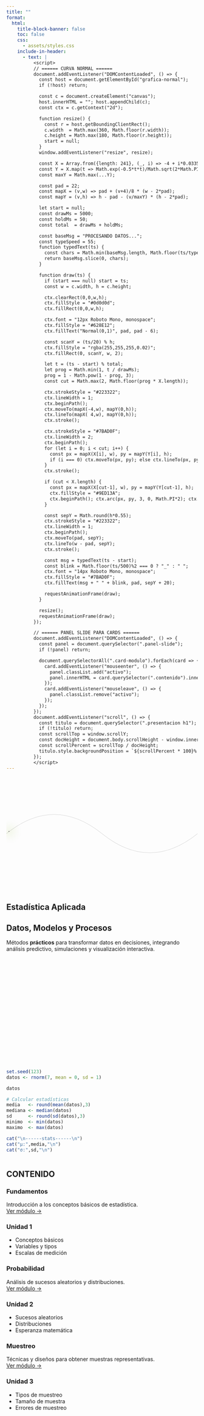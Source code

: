 ```yaml
---
title: ""
format:
  html:
    title-block-banner: false
    toc: false
    css: 
      - assets/styles.css
    include-in-header:
      - text: |
          <script>
          // ====== CURVA NORMAL ======
          document.addEventListener("DOMContentLoaded", () => {
            const host = document.getElementById("grafica-normal");
            if (!host) return;

            const c = document.createElement("canvas");
            host.innerHTML = ""; host.appendChild(c);
            const ctx = c.getContext("2d");

            function resize() {
              const r = host.getBoundingClientRect();
              c.width  = Math.max(360, Math.floor(r.width));
              c.height = Math.max(180, Math.floor(r.height));
              start = null;
            }
            window.addEventListener("resize", resize);

            const X = Array.from({length: 241}, (_, i) => -4 + i*0.0335);
            const Y = X.map(t => Math.exp(-0.5*t*t)/Math.sqrt(2*Math.PI));
            const maxY = Math.max(...Y);

            const pad = 22;
            const mapX = (v,w) => pad + (v+4)/8 * (w - 2*pad);
            const mapY = (v,h) => h - pad - (v/maxY) * (h - 2*pad);

            let start = null;
            const drawMs = 5000;
            const holdMs = 50;
            const total  = drawMs + holdMs;

            const baseMsg = "PROCESANDO DATOS...";
            const typeSpeed = 55;
            function typedText(ts) {
              const chars = Math.min(baseMsg.length, Math.floor(ts/typeSpeed));
              return baseMsg.slice(0, chars);
            }

            function draw(ts) {
              if (start === null) start = ts;
              const w = c.width, h = c.height;

              ctx.clearRect(0,0,w,h);
              ctx.fillStyle = "#0d0d0d";
              ctx.fillRect(0,0,w,h);

              ctx.font = "12px Roboto Mono, monospace";
              ctx.fillStyle = "#628E12";
              ctx.fillText("Normal(0,1)", pad, pad - 6);

              const scanY = (ts/20) % h;
              ctx.fillStyle = "rgba(255,255,255,0.02)";
              ctx.fillRect(0, scanY, w, 2);

              let t = (ts - start) % total;
              let prog = Math.min(1, t / drawMs);
              prog = 1 - Math.pow(1 - prog, 3);
              const cut = Math.max(2, Math.floor(prog * X.length));

              ctx.strokeStyle = "#223322";
              ctx.lineWidth = 1;
              ctx.beginPath();
              ctx.moveTo(mapX(-4,w), mapY(0,h));
              ctx.lineTo(mapX( 4,w), mapY(0,h));
              ctx.stroke();

              ctx.strokeStyle = "#7BAD0F";
              ctx.lineWidth = 2;
              ctx.beginPath();
              for (let i = 0; i < cut; i++) {
                const px = mapX(X[i], w), py = mapY(Y[i], h);
                if (i === 0) ctx.moveTo(px, py); else ctx.lineTo(px, py);
              }
              ctx.stroke();

              if (cut < X.length) {
                const px = mapX(X[cut-1], w), py = mapY(Y[cut-1], h);
                ctx.fillStyle = "#9ED13A";
                ctx.beginPath(); ctx.arc(px, py, 3, 0, Math.PI*2); ctx.fill();
              }

              const sepY = Math.round(h*0.55);
              ctx.strokeStyle = "#223322";
              ctx.lineWidth = 1;
              ctx.beginPath();
              ctx.moveTo(pad, sepY);
              ctx.lineTo(w - pad, sepY);
              ctx.stroke();

              const msg = typedText(ts - start);
              const blink = Math.floor(ts/500)%2 === 0 ? "_" : " ";
              ctx.font = "14px Roboto Mono, monospace";
              ctx.fillStyle = "#7BAD0F";
              ctx.fillText(msg + " " + blink, pad, sepY + 20);

              requestAnimationFrame(draw);
            }

            resize();
            requestAnimationFrame(draw);
          });

          // ====== PANEL SLIDE PARA CARDS ======
          document.addEventListener("DOMContentLoaded", () => {
            const panel = document.querySelector(".panel-slide");
            if (!panel) return;

            document.querySelectorAll(".card-modulo").forEach(card => {
              card.addEventListener("mouseenter", () => {
                panel.classList.add("activo");
                panel.innerHTML = card.querySelector(".contenido").innerHTML;
              });
              card.addEventListener("mouseleave", () => {
                panel.classList.remove("activo");
              });
            });
          });
          document.addEventListener("scroll", () => {
            const titulo = document.querySelector(".presentacion h1");
            if (!titulo) return;
            const scrollTop = window.scrollY;
            const docHeight = document.body.scrollHeight - window.innerHeight;
            const scrollPercent = scrollTop / docHeight;
            titulo.style.backgroundPosition = `${scrollPercent * 100}% 0%`;
          });
          </script>
---
```


<div class="fondo-animado">
  <svg width="100%" height="100%" viewBox="0 0 1000 600"
       xmlns="http://www.w3.org/2000/svg" preserveAspectRatio="xMidYMid slice">
    <path id="trayectoria" 
          d="M 0 300 Q 250 100 500 300 T 1000 300"
          stroke="rgba(0,0,0,0.15)"
          stroke-width="2"
          fill="none"/>
    <circle r="20" fill="#7BAD0F" opacity="0.6" filter="url(#halo)">
      <animate attributeName="opacity" values="0.2;0.6;0.2" dur="2s" repeatCount="indefinite"/>
      <animateMotion dur="6s" repeatCount="indefinite">
        <mpath xlink:href="#trayectoria"/>
      </animateMotion>
    </circle>
    <rect x="-4" y="-1" width="5" height="2" rx="1" ry="1" fill="#111">
      <animateMotion dur="6s" repeatCount="indefinite">
        <mpath xlink:href="#trayectoria"/>
      </animateMotion>
    </rect>
    <defs>
      <filter id="halo" x="-150%" y="-150%" width="400%" height="400%">
        <feGaussianBlur in="SourceGraphic" stdDeviation="25"/>
      </filter>
    </defs>
  </svg>
</div>




::: {.layout-dos-columnas}
::: {.columna-izquierda .presentacion}
# Estadística Aplicada
## Datos, Modelos y Procesos

Métodos **prácticos** para transformar datos en decisiones, integrando 
<span class="resaltado">análisis predictivo</span>, simulaciones y visualización interactiva.
:::


::: {.columna-derecha}
::: {.ventana-terminal .fade-in}

<div id="grafica-normal" style="width:100%;height:280px;margin-bottom:.5rem;"></div>

```r
set.seed(123)
datos <- rnorm(7, mean = 0, sd = 1)

datos

# Calcular estadísticas
media   <- round(mean(datos),3)
mediana <- median(datos)
sd      <- round(sd(datos),3)
minimo  <- min(datos)
maximo  <- max(datos)

cat("\n------stats------\n")
cat("µ:",media,"\n")
cat("σ:",sd,"\n")



```
:::
:::
:::


::: {.presentacion}
# CONTENIDO
:::

::: {.custom-cards}
::: {.custom-card .card-modulo}
### Fundamentos
Introducción a los conceptos básicos de estadística.  
[Ver módulo →](fundamentos.qmd)

::: {.contenido}
### **Unidad 1**
- Conceptos básicos  
- Variables y tipos  
- Escalas de medición  
:::
:::

::: {.custom-card .card-modulo}
### **Probabilidad**
Análisis de sucesos aleatorios y distribuciones.  
[Ver módulo →](probabilidad.qmd)

::: {.contenido}
### **Unidad 2**
- Sucesos aleatorios  
- Distribuciones  
- Esperanza matemática  
:::
:::

::: {.custom-card .card-modulo}
### **Muestreo**
Técnicas y diseños para obtener muestras representativas.  
[Ver módulo →](muestreo.qmd)

::: {.contenido}
### **Unidad 3**
- Tipos de muestreo  
- Tamaño de muestra  
- Errores de muestreo  
:::
:::
:::



